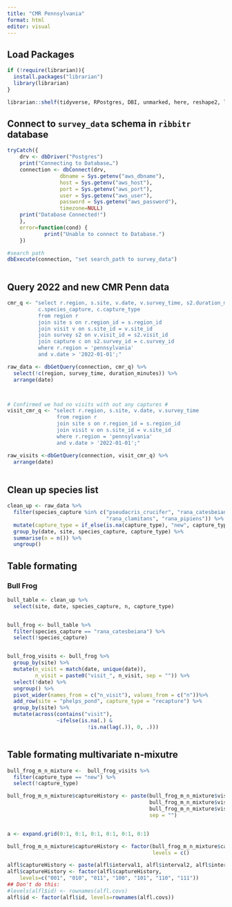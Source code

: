 ```yaml
---
title: "CMR Pennsylvania"
format: html
editor: visual
---
```


## Load Packages

```r

if (!require(librarian)){
  install.packages("librarian")
  library(librarian)
}

librarian::shelf(tidyverse, RPostgres, DBI, unmarked, here, reshape2, lubridate)

```

## Connect to `survey_data` schema in `ribbitr` database

```r

tryCatch({
    drv <- dbDriver("Postgres")
    print("Connecting to Database…")
    connection <- dbConnect(drv,
                 dbname = Sys.getenv("aws_dbname"),
                 host = Sys.getenv("aws_host"),
                 port = Sys.getenv("aws_port"),
                 user = Sys.getenv("aws_user"),
                 password = Sys.getenv("aws_password"),
                 timezone=NULL)
    print("Database Connected!")
    },
    error=function(cond) {
            print("Unable to connect to Database.")
    })

#search path
dbExecute(connection, "set search_path to survey_data")



```

## Query 2022 and new CMR Penn data

```r

cmr_q <- "select r.region, s.site, v.date, v.survey_time, s2.duration_minutes, 
          c.species_capture, c.capture_type
          from region r
          join site s on r.region_id = s.region_id 
          join visit v on s.site_id = v.site_id 
          join survey s2 on v.visit_id = s2.visit_id 
          join capture c on s2.survey_id = c.survey_id
          where r.region = 'pennsylvania'
          and v.date > '2022-01-01';"

raw_data <- dbGetQuery(connection, cmr_q) %>% 
  select(!c(region, survey_time, duration_minutes)) %>% 
  arrange(date)



# Confirmed we had no visits with out any captures #
visit_cmr_q <- "select r.region, s.site, v.date, v.survey_time
                from region r
                join site s on r.region_id = s.region_id 
                join visit v on s.site_id = v.site_id 
                where r.region = 'pennsylvania'
                and v.date > '2022-01-01';"

raw_visits <-dbGetQuery(connection, visit_cmr_q) %>% 
  arrange(date)
  


```

## Clean up species list

```r

clean_up <- raw_data %>% 
  filter(species_capture %in% c("pseudacris_crucifer", "rana_catesbeiana", 
                                "rana_clamitans", "rana_pipiens")) %>% 
  mutate(capture_type = if_else(is.na(capture_type), "new", capture_type)) %>% 
  group_by(date, site, species_capture, capture_type) %>% 
  summarise(n = n()) %>% 
  ungroup()

```

## Table formating
### Bull Frog
```r

bull_table <- clean_up %>% 
  select(site, date, species_capture, n, capture_type) 


bull_frog <- bull_table %>% 
  filter(species_capture == "rana_catesbeiana") %>% 
  select(!species_capture) 


bull_frog_visits <- bull_frog %>% 
  group_by(site) %>% 
  mutate(n_visit = match(date, unique(date)),
         n_visit = paste0("visit_", n_visit, sep = "")) %>% 
  select(!date) %>% 
  ungroup() %>%
  pivot_wider(names_from = c("n_visit"), values_from = c("n"))%>% 
  add_row(site = "phelps_pond", capture_type = "recapture") %>% 
  group_by(site) %>% 
  mutate(across(contains("visit"), 
                ~ifelse(is.na(.) &
                          !is.na(lag(.)), 0, .)))



```


## Table formating multivariate n-mixutre
```r

bull_frog_m_n_mixture <-  bull_frog_visits %>% 
  filter(capture_type == "new") %>% 
  select(!capture_type)

bull_frog_m_n_mixture$captureHistory <- paste(bull_frog_m_n_mixture$visit_1, bull_frog_m_n_mixture$visit_2,
                                              bull_frog_m_n_mixture$visit_3, bull_frog_m_n_mixture$visit_4,
                                              bull_frog_m_n_mixture$visit_5, bull_frog_m_n_mixture$visit_6,
                                              sep = "")


a <- expand.grid(0:1, 0:1, 0:1, 0:1, 0:1, 0:1)

bull_frog_m_n_mixture$captureHistory <- factor(bull_frog_m_n_mixture$captureHistory,
                                               levels = c()

alfl$captureHistory <- paste(alfl$interval1, alfl$interval2, alfl$interval3, sep="")
alfl$captureHistory <- factor(alfl$captureHistory,
    levels=c("001", "010", "011", "100", "101", "110", "111"))
## Don't do this:
#levels(alfl$id) <- rownames(alfl.covs)
alfl$id <- factor(alfl$id, levels=rownames(alfl.covs))


```

